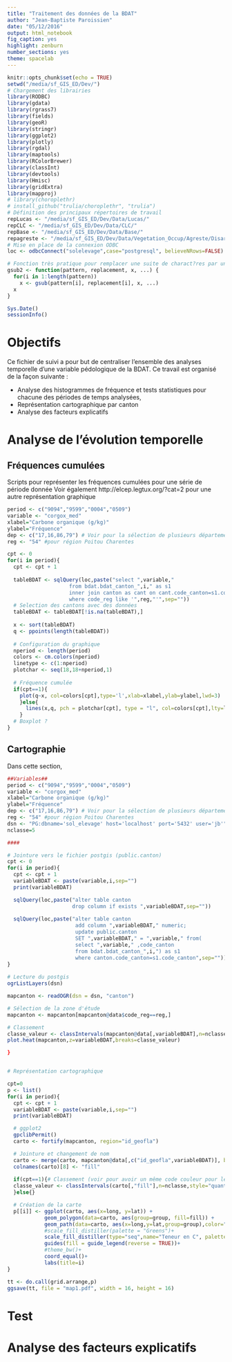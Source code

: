 ```yaml
---
title: "Traitement des données de la BDAT"
author: "Jean-Baptiste Paroissien"
date: "05/12/2016"
output: html_notebook
fig_caption: yes
highlight: zenburn
number_sections: yes
theme: spacelab
---
```


```r
knitr::opts_chunk$set(echo = TRUE)
setwd("/media/sf_GIS_ED/Dev/")
# Chargement des librairies
library(RODBC)
library(gdata)
library(rgrass7)
library(fields)
library(geoR)
library(stringr)
library(ggplot2)
library(plotly)
library(rgdal)
library(maptools)
library(RColorBrewer)
library(classInt)
library(devtools)
library(Hmisc)
library(gridExtra)
library(mapproj)
# library(choroplethr)
# install_github("trulia/choroplethr", "trulia")
# Définition des principaux répertoires de travail
repLucas <- "/media/sf_GIS_ED/Dev/Data/Lucas/"
repCLC <- "/media/sf_GIS_ED/Dev/Data/CLC/"
repBase <- "/media/sf_GIS_ED/Dev/Data/Base/"
repagreste <- "/media/sf_GIS_ED/Dev/Data/Vegetation_Occup/Agreste/Disar/"
# Mise en place de la connexion ODBC
loc <- odbcConnect("solelevage",case="postgresql", believeNRows=FALSE)

# Fonction très pratique pour remplacer une suite de charact?res par une autre
gsub2 <- function(pattern, replacement, x, ...) {
  for(i in 1:length(pattern))
    x <- gsub(pattern[i], replacement[i], x, ...)
  x
}
```

```r
Sys.Date()
sessionInfo()
```

# Objectifs

Ce fichier de suivi a pour but de centraliser l'ensemble des analyses temporelle d'une variable pédologique de la BDAT. Ce travail est organisé de la façon suivante :

- Analyse des histogrammes de fréquence et tests statistiques pour chacune des périodes de temps analysées,
- Représentation cartographique par canton
- Analyse des facteurs explicatifs 

# Analyse de l'évolution temporelle



## Fréquences cumulées

Scripts pour représenter les fréquences cumulées pour une série de période donnée
Voir également http://elcep.legtux.org/?cat=2 pour une autre représentation graphique

```r
period <- c("9094","9599","0004","0509")
variable <- "corgox_med"
xlabel="Carbone organique (g/kg)"
ylabel="Fréquence"
dep <- c("17,16,86,79") # Voir pour la sélection de plusieurs département.
reg <- "54" #pour région Poitou Charentes 

cpt <- 0
for(i in period){
  cpt <- cpt + 1
  
  tableBDAT <- sqlQuery(loc,paste("select ",variable,"
                    from bdat.bdat_canton_",i," as s1
                    inner join canton as cant on cant.code_canton=s1.code_canton                    
                    where code_reg like '",reg,"'",sep=""))
  # Selection des cantons avec des données
  tableBDAT <- tableBDAT[!is.na(tableBDAT),]  
  
  x <- sort(tableBDAT)
  q <- ppoints(length(tableBDAT))
  
  # Configuration du graphique
  nperiod <- length(period)
  colors <- cm.colors(nperiod)  
  linetype <- c(1:nperiod)
  plotchar <- seq(18,18+nperiod,1)
  
  # Fréquence cumulée
  if(cpt==1){
    plot(q~x, col=colors[cpt],type='l',xlab=xlabel,ylab=ylabel,lwd=3)
    }else{
      lines(x,q, pch = plotchar[cpt], type = "l", col=colors[cpt],lty=linetype[cpt],lwd=3)
    }
  # Boxplot ?
}
```

## Cartographie

Dans cette section, 

```r

##Variables##
period <- c("9094","9599","0004","0509")
variable <- "corgox_med"
xlabel="Carbone organique (g/kg)"
ylabel="Fréquence"
dep <- c("17,16,86,79") # Voir pour la sélection de plusieurs département.
reg <- "54" #pour région Poitou Charentes 
dsn <- "PG:dbname='sol_elevage' host='localhost' port='5432' user='jb'"
nclasse=5

####

# Jointure vers le fichier postgis (public.canton)
cpt <- 0
for(i in period){
  cpt <- cpt + 1
  variableBDAT <- paste(variable,i,sep="")
  print(variableBDAT)

  sqlQuery(loc,paste("alter table canton
                     drop column if exists ",variableBDAT,sep=""))
  
  sqlQuery(loc,paste("alter table canton
                      add column ",variableBDAT," numeric;
                      update public.canton
                      SET ",variableBDAT," = ",variable," from(
                      select ",variable," ,code_canton
                      from bdat.bdat_canton_",i,") as s1
                      where canton.code_canton=s1.code_canton",sep=""))
}
  
# Lecture du postgis
ogrListLayers(dsn)

mapcanton <- readOGR(dsn = dsn, "canton")

# Sélection de la zone d'étude
mapcanton <- mapcanton[mapcanton@data$code_reg==reg,]

# Classement
classe_valeur <- classIntervals(mapcanton@data[,variableBDAT],n=nclasse,style="quantile",digits=2,na.rm=TRUE)[[2]]
plot.heat(mapcanton,z=variableBDAT,breaks=classe_valeur)

}


# Représentation cartographique

cpt=0
p <- list()
for(i in period){
  cpt <- cpt + 1
  variableBDAT <- paste(variable,i,sep="")
  print(variableBDAT)

  # ggplot2
  gpclibPermit()
  carto <- fortify(mapcanton, region="id_geofla")

  # Jointure et changement de nom
  carto <- merge(carto, mapcanton@data[,c("id_geofla",variableBDAT)], by.x="id", by.y="id_geofla")
  colnames(carto)[8] <- "fill"
  
  if(cpt==1){# Classement (voir pour avoir un même code couleur pour les 4 cartes)
  classe_valeur <- classIntervals(carto[,"fill"],n=nclasse,style="quantile",digits=2,na.rm=TRUE)[[2]]
  }else{}

  # Création de la carte
  p[[i]] <- ggplot(carto, aes(x=long, y=lat)) +
            geom_polygon(data=carto, aes(group=group, fill=fill)) +
            geom_path(data=carto, aes(x=long,y=lat,group=group),color="grey30")+
            #scale_fill_distiller(palette = "Greens")+
            scale_fill_distiller(type="seq",name="Teneur en C", palette = "YlGnBu", breaks = classe_valeur)+
            guides(fill = guide_legend(reverse = TRUE))+
            #theme_bw()+
            coord_equal()+
            labs(title=i)
}

tt <- do.call(grid.arrange,p)
ggsave(tt, file = "map1.pdf", width = 16, height = 16)

```

# Test

# Analyse des facteurs explicatifs

```r






```


















